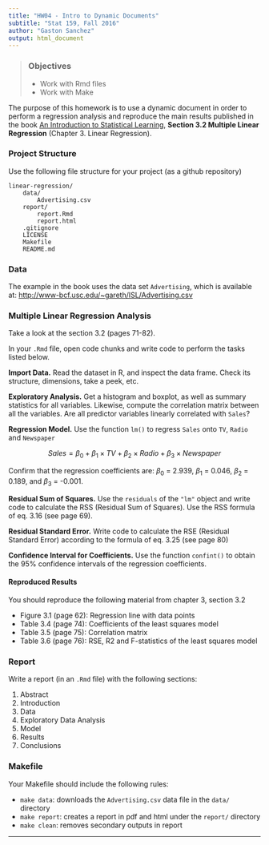 ```yaml
---
title: "HW04 - Intro to Dynamic Documents"
subtitle: "Stat 159, Fall 2016"
author: "Gaston Sanchez"
output: html_document
---
```


> ### Objectives
>
> - Work with Rmd files
> - Work with Make


The purpose of this homework is to use a dynamic document in order to perform 
a regression analysis and reproduce the main results published in the book 
[An Introduction to Statistical Learning](http://www-bcf.usc.edu/~gareth/ISL/data.html), 
__Section 3.2 Multiple Linear Regression__ (Chapter 3. Linear Regression).


### Project Structure

Use the following file structure for your project (as a github repository)

```
linear-regression/
	data/
		Advertising.csv
	report/
		report.Rmd
		report.html
	.gitignore
	LICENSE
	Makefile
	README.md
```


### Data

The example in the book uses the data set `Advertising`, which is available at: 
[http://www-bcf.usc.edu/~gareth/ISL/Advertising.csv](http://www-bcf.usc.edu/~gareth/ISL/Advertising.csv)


### Multiple Linear Regression Analysis

Take a look at the section 3.2 (pages 71-82).

In your `.Rmd` file, open code chunks and write code to perform the 
tasks listed below.

__Import Data.__ 
Read the dataset in R, and inspect the data frame. Check 
its structure, dimensions, take a peek, etc.

__Exploratory Analysis.__ 
Get a histogram and boxplot, as well as summary statistics for all variables. 
Likewise, compute the correlation matrix between all the variables.
Are all predictor variables linearly correlated with `Sales`?

__Regression Model.__
Use the function `lm()` to regress `Sales` onto `TV`, `Radio` and `Newspaper`

$$
Sales = \beta_0 + \beta_1 \times TV + \beta_2 \times Radio + \beta_3 \times Newspaper
$$

Confirm that the regression coefficients are: $\beta_0$ = 2.939, 
$\beta_1$ = 0.046, $\beta_2$ = 0.189, and $\beta_3$ = -0.001.

__Residual Sum of Squares.__ 
Use the `residuals` of the `"lm"` object and write code to calculate the RSS 
(Residual Sum of Squares). Use the RSS formula of eq. 3.16 (see page 69).

__Residual Standard Error.__
Write code to calculate the RSE (Residual Standard Error) according to the 
formula of eq. 3.25 (see page 80)

__Confidence Interval for Coefficients.__
Use the function `confint()` to obtain the 95% confidence intervals of
the regression coefficients.


#### Reproduced Results

You should reproduce the following material from chapter 3, section 3.2

- Figure 3.1 (page 62): Regression line with data points
- Table 3.4 (page 74): Coefficients of the least squares model
- Table 3.5 (page 75): Correlation matrix
- Table 3.6 (page 76): RSE, R2 and F-statistics of the least squares model


### Report

Write a report (in an `.Rmd` file) with the following sections:

1. Abstract
2. Introduction
3. Data
4. Exploratory Data Analysis
5. Model
6. Results
7. Conclusions


### Makefile

Your Makefile should include the following rules:

- `make data`: downloads the `Advertising.csv` data file in the `data/` directory
- `make report`: creates a report in pdf and html under the `report/` directory
- `make clean`: removes secondary outputs in report

-----

